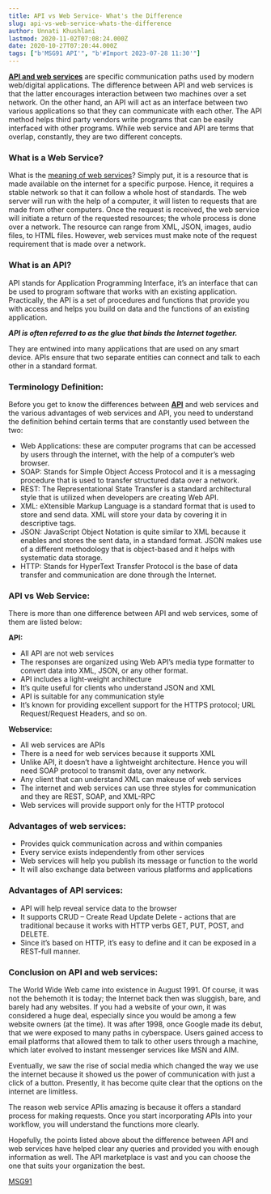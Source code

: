 ```yaml
---
title: API vs Web Service- What's the Difference
slug: api-vs-web-service-whats-the-difference
author: Unnati Khushlani
lastmod: 2020-11-02T07:08:24.000Z
date: 2020-10-27T07:20:44.000Z
tags: ["b'MSG91 API'", "b'#Import 2023-07-28 11:30'"]
---
```


[**API and web services**](https://msg91.com/in/one-api/) are specific communication paths used by modern web/digital applications. The difference between API and web services is that the latter encourages interaction between two machines over a set network. On the other hand, an API will act as an interface between two various applications so that they can communicate with each other. The API method helps third party vendors write programs that can be easily interfaced with other programs. While web service and API are terms that overlap, constantly, they are two different concepts.

### What is a Web Service?

What is the [meaning of web services](https://www.tutorialspoint.com/webservices/what_are_web_services.htm)? Simply put, it is a resource that is made available on the internet for a specific purpose. Hence, it requires a stable network so that it can follow a whole host of standards. The web server will run with the help of a computer, it will listen to requests that are made from other computers. Once the request is received, the web service will initiate a return of the requested resources; the whole process is done over a network. The resource can range from XML, JSON, images, audio files, to HTML files. However, web services must make note of the request requirement that is made over a network.

### What is an API?

API stands for Application Programming Interface, it’s an interface that can be used to program software that works with an existing application. Practically, the API is a set of procedures and functions that provide you with access and helps you build on data and the functions of an existing application.   
  


***API is often referred to as the glue that binds the Internet together.***   
  


They are entwined into many applications that are used on any smart device. APIs ensure that two separate entities can connect and talk to each other in a standard format.

### Terminology Definition:

Before you get to know the differences between [**API**](https://msg91.com/in/one-api/) and web services and the various advantages of web services and API, you need to understand the definition behind certain terms that are constantly used between the two:

* Web Applications: these are computer programs that can be accessed by users through the internet, with the help of a computer’s web browser.
* SOAP: Stands for Simple Object Access Protocol and it is a messaging procedure that is used to transfer structured data over a network.
* REST: The Representational State Transfer is a standard architectural style that is utilized when developers are creating Web API.
* XML: eXtensible Markup Language is a standard format that is used to store and send data. XML will store your data by covering it in descriptive tags.
* JSON: JavaScript Object Notation is quite similar to XML because it enables and stores the sent data, in a standard format. JSON makes use of a different methodology that is object-based and it helps with systematic data storage.
* HTTP: Stands for HyperText Transfer Protocol is the base of data transfer and communication are done through the Internet.

### API vs Web Service:

There is more than one difference between API and web services, some of them are listed below:

**API:**

* All API are not web services
* The responses are organized using Web API’s media type formatter to convert data into XML, JSON, or any other format.
* API includes a light-weight architecture
* It’s quite useful for clients who understand JSON and XML
* API is suitable for any communication style
* It’s known for providing excellent support for the HTTPS protocol; URL Request/Request Headers, and so on.

**Webservice:**

* All web services are APIs
* There is a need for web services because it supports XML
* Unlike API, it doesn’t have a lightweight architecture. Hence you will need SOAP protocol to transmit data, over any network.
* Any client that can understand XML can makeuse of web services
* The internet and web services can use three styles for communication and they are REST, SOAP, and XML-RPC
* Web services will provide support only for the HTTP protocol

### Advantages of web services:

* Provides quick communication across and within companies
* Every service exists independently from other services
* Web services will help you publish its message or function to the world
* It will also exchange data between various platforms and applications

### Advantages of API services:

* API will help reveal service data to the browser
* It supports CRUD – Create Read Update Delete - actions that are traditional because it works with HTTP verbs GET, PUT, POST, and DELETE.
* Since it’s based on HTTP, it’s easy to define and it can be exposed in a REST-full manner.

### Conclusion on API and web services:

The World Wide Web came into existence in August 1991. Of course, it was not the behemoth it is today; the Internet back then was sluggish, bare, and barely had any websites. If you had a website of your own, it was considered a huge deal, especially since you would be among a few website owners (at the time). It was after 1998, once Google made its debut, that we were exposed to many paths in cyberspace. Users gained access to email platforms that allowed them to talk to other users through a machine, which later evolved to instant messenger services like MSN and AIM.

Eventually, we saw the rise of social media which changed the way we use the internet because it showed us the power of communication with just a click of a button. Presently, it has become quite clear that the options on the internet are limitless.

The reason web service APIis amazing is because it offers a standard process for making requests. Once you start incorporating APIs into your workflow, you will understand the functions more clearly.

Hopefully, the points listed above about the difference between API and web services have helped clear any queries and provided you with enough information as well. The API marketplace is vast and you can choose the one that suits your organization the best.

  
[MSG91](https://world.msg91.com/signup/?utm_source=Email_campaign&utm_medium=OneAPI&utm_campaign=US_Data) 

